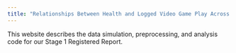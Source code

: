 ```yaml
---
title: "Relationships Between Health and Logged Video Game Play Across Platforms"
---
```


This website describes the data simulation, preprocessing, and analysis code for our Stage 1 Registered Report. 